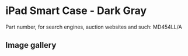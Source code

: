 
# iPad Smart Case - Dark Gray

Part number, for search engines, auction websites and such: MD454LL/A

## Image gallery

<div style={{ width: "768px" }}>
  <GalleryComponent
    images={[
      {
        original: "/everysource/MD454.webp",
        thumbnail: "/everypreview/MD454.webp",
      },
      {
        original: "/everysource/MD454_AV1.webp",
        thumbnail: "/everypreview/MD454_AV1.webp",
      },
      {
        original: "/everysource/MD454_AV1_BLACK.webp",
        thumbnail: "/everypreview/MD454_AV1_BLACK.webp",
      },
      {
        original: "/everysource/MD454_AV1_WHITE.webp",
        thumbnail: "/everypreview/MD454_AV1_WHITE.webp",
      },
      {
        original: "/everysource/MD454_AV2.webp",
        thumbnail: "/everypreview/MD454_AV2.webp",
      },
      {
        original: "/everysource/MD454_AV2_BLACK.webp",
        thumbnail: "/everypreview/MD454_AV2_BLACK.webp",
      },
      {
        original: "/everysource/MD454_AV3.webp",
        thumbnail: "/everypreview/MD454_AV3.webp",
      },
      {
        original: "/everysource/MD454_AV3_BLACK.webp",
        thumbnail: "/everypreview/MD454_AV3_BLACK.webp",
      },
      {
        original: "/everysource/MD454_AV4.webp",
        thumbnail: "/everypreview/MD454_AV4.webp",
      },
      {
        original: "/everysource/MD454_AV4_BLACK.webp",
        thumbnail: "/everypreview/MD454_AV4_BLACK.webp",
      },
      {
        original: "/everysource/MD454_AV5.webp",
        thumbnail: "/everypreview/MD454_AV5.webp",
      },
      {
        original: "/everysource/MD454_AV6.webp",
        thumbnail: "/everypreview/MD454_AV6.webp",
      }
    ]}
  />
</div>